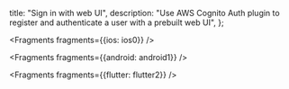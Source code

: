  title: "Sign in with web UI",
  description: "Use AWS Cognito Auth plugin to register and authenticate a user with a prebuilt web UI",
};


<Fragments fragments={{ios: ios0}} />


<Fragments fragments={{android: android1}} />


<Fragments fragments={{flutter: flutter2}} />